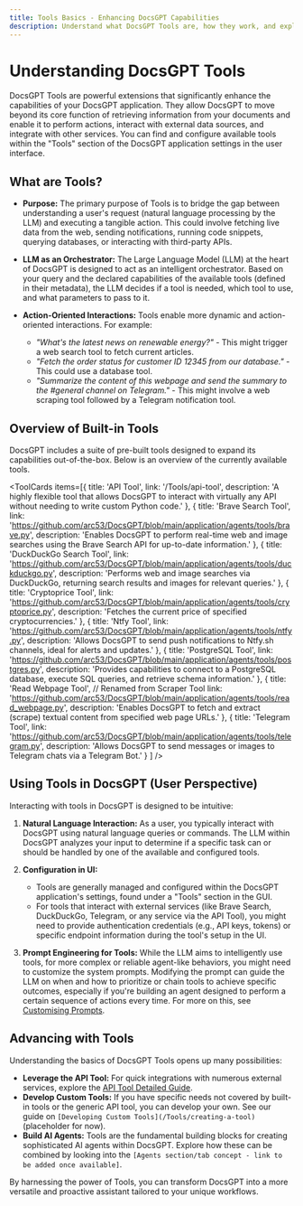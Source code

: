 ```yaml
---
title: Tools Basics - Enhancing DocsGPT Capabilities
description: Understand what DocsGPT Tools are, how they work, and explore the built-in tools available to extend DocsGPT's functionality.
---
```



# Understanding DocsGPT Tools

DocsGPT Tools are powerful extensions that significantly enhance the capabilities of your DocsGPT application. 
They allow DocsGPT to move beyond its core function of retrieving information from your documents and enable it to perform actions, 
interact with external data sources, and integrate with other services. You can find and configure available tools within 
the "Tools" section of the DocsGPT application settings in the user interface.

## What are Tools?

-   **Purpose:** The primary purpose of Tools is to bridge the gap between understanding a user's request (natural language processing by the LLM) and executing a tangible action. This could involve fetching live data from the web, sending notifications, running code snippets, querying databases, or interacting with third-party APIs.

-   **LLM as an Orchestrator:** The Large Language Model (LLM) at the heart of DocsGPT is designed to act as an intelligent orchestrator. Based on your query and the declared capabilities of the available tools (defined in their metadata), the LLM decides if a tool is needed, which tool to use, and what parameters to pass to it.

-   **Action-Oriented Interactions:** Tools enable more dynamic and action-oriented interactions. For example:
    * *"What's the latest news on renewable energy?"* - This might trigger a web search tool to fetch current articles.
    * *"Fetch the order status for customer ID 12345 from our database."* - This could use a database tool.
    * *"Summarize the content of this webpage and send the summary to the #general channel on Telegram."* - This might involve a web scraping tool followed by a Telegram notification tool.

## Overview of Built-in Tools

DocsGPT includes a suite of pre-built tools designed to expand its capabilities out-of-the-box. Below is an overview of the currently available tools. 

<ToolCards
  items=[{
    title: 'API Tool',
    link: '/Tools/api-tool',
    description: 'A highly flexible tool that allows DocsGPT to interact with virtually any API without needing to write custom Python code.'
  },
  {
    title: 'Brave Search Tool',
    link: 'https://github.com/arc53/DocsGPT/blob/main/application/agents/tools/brave.py',
    description: 'Enables DocsGPT to perform real-time web and image searches using the Brave Search API for up-to-date information.'
  },
  {
    title: 'DuckDuckGo Search Tool',
    link: 'https://github.com/arc53/DocsGPT/blob/main/application/agents/tools/duckduckgo.py',
    description: 'Performs web and image searches via DuckDuckGo, returning search results and images for relevant queries.'
  },
  {
    title: 'Cryptoprice Tool',
    link: 'https://github.com/arc53/DocsGPT/blob/main/application/agents/tools/cryptoprice.py',
    description: 'Fetches the current price of specified cryptocurrencies.'
  },
  {
    title: 'Ntfy Tool',
    link: 'https://github.com/arc53/DocsGPT/blob/main/application/agents/tools/ntfy.py',
    description: 'Allows DocsGPT to send push notifications to Ntfy.sh channels, ideal for alerts and updates.'
  },
  {
    title: 'PostgreSQL Tool',
    link: 'https://github.com/arc53/DocsGPT/blob/main/application/agents/tools/postgres.py',
    description: 'Provides capabilities to connect to a PostgreSQL database, execute SQL queries, and retrieve schema information.'
  },
  {
    title: 'Read Webpage Tool', // Renamed from Scraper Tool
    link: 'https://github.com/arc53/DocsGPT/blob/main/application/agents/tools/read_webpage.py',
    description: 'Enables DocsGPT to fetch and extract (scrape) textual content from specified web page URLs.'
  },
  {
    title: 'Telegram Tool',
    link: 'https://github.com/arc53/DocsGPT/blob/main/application/agents/tools/telegram.py',
    description: 'Allows DocsGPT to send messages or images to Telegram chats via a Telegram Bot.'
  }
] />

## Using Tools in DocsGPT (User Perspective)

Interacting with tools in DocsGPT is designed to be intuitive:

1.  **Natural Language Interaction:** As a user, you typically interact with DocsGPT using natural language queries or commands. The LLM within DocsGPT analyzes your input to determine if a specific task can or should be handled by one of the available and configured tools.

2.  **Configuration in UI:**
    * Tools are generally managed and configured within the DocsGPT application's settings, found under a "Tools" section in the GUI.
    * For tools that interact with external services (like Brave Search, DuckDuckGo, Telegram, or any service via the API Tool), you might need to provide authentication credentials (e.g., API keys, tokens) or specific endpoint information during the tool's setup in the UI.

3.  **Prompt Engineering for Tools:** While the LLM aims to intelligently use tools, for more complex or reliable agent-like behaviors, you might need to customize the system prompts. Modifying the prompt can guide the LLM on when and how to prioritize or chain tools to achieve specific outcomes, especially if you're building an agent designed to perform a certain sequence of actions every time. For more on this, see [Customising Prompts](/Guides/Customising-prompts).

## Advancing with Tools

Understanding the basics of DocsGPT Tools opens up many possibilities:

* **Leverage the API Tool:** For quick integrations with numerous external services, explore the [API Tool Detailed Guide](/Tools/api-tool).
* **Develop Custom Tools:** If you have specific needs not covered by built-in tools or the generic API tool, you can develop your own. See our guide on `[Developing Custom Tools](/Tools/creating-a-tool)` (placeholder for now).
* **Build AI Agents:** Tools are the fundamental building blocks for creating sophisticated AI agents within DocsGPT. Explore how these can be combined by looking into the `[Agents section/tab concept - link to be added once available]`.

By harnessing the power of Tools, you can transform DocsGPT into a more versatile and proactive assistant tailored to your unique workflows.